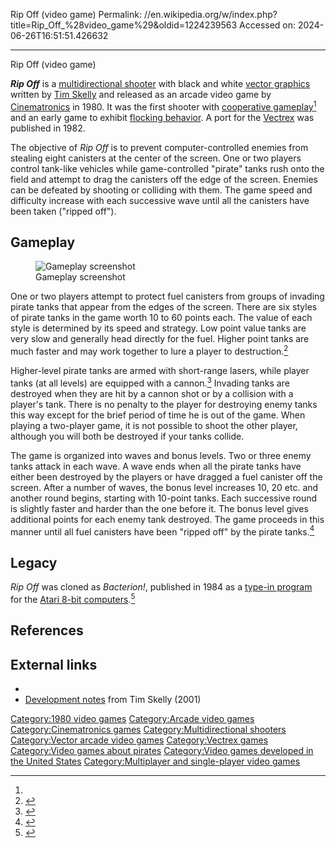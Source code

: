 Rip Off (video game)
Permalink: //en.wikipedia.org/w/index.php?title=Rip_Off_%28video_game%29&oldid=1224239563
Accessed on: 2024-06-26T16:51:51.426632



------
Rip Off (video game)
{{Short description|1980 video game}}
{{about|the 1980 arcade game|other uses|rip off (disambiguation)}}
{{Infobox video game
|title = Rip Off
|image = Rip Off cover.jpg
|caption=
|developer = [[Cinematronics]]
|publisher = [[Cinematronics]]
|designer = [[Tim Skelly]]
|release = '''Arcade'''<br>1980<br>'''Vectrex'''{{vgrelease|NA|1982}}{{vgrelease|EU|1983}}
|platforms= [[Arcade video game|Arcade]], [[Vectrex]]
|genre = [[Multidirectional shooter]]
|modes = [[Single-player video game|Single-player]], 2 player [[Cooperative video game|co-op]]
}}

'''''Rip Off''''' is a [[multidirectional shooter]] with black and white [[vector graphics]] written by [[Tim Skelly]] and released as an arcade video game by [[Cinematronics]] in 1980. It was the first shooter with [[Cooperative video game|cooperative gameplay]]<ref name="hdays"/> and an early game to exhibit [[flocking (behavior)|flocking behavior]]. A port for the [[Vectrex]] was published in 1982.

The objective of ''Rip Off'' is to prevent computer-controlled enemies from stealing eight canisters at the center of the screen. One or two players control tank-like vehicles while game-controlled "pirate" tanks rush onto the field and attempt to drag the canisters off the edge of the screen.  Enemies can be defeated by shooting or colliding with them.  The game speed and difficulty increase with each successive wave until all the canisters have been taken ("ripped off").

==Gameplay==
[[File:Rip-Off_(video_game).jpg|thumb|left|Gameplay screenshot]]

One or two players attempt to protect fuel canisters from groups of invading pirate tanks that appear from the edges of the screen. There are six styles of pirate tanks in the game worth 10 to 60 points each. The value of each style is determined by its speed and strategy. Low point value tanks are very slow and generally head directly for the fuel. Higher point tanks are much faster and may work together to lure a player to destruction.<ref>{{KLOV game|id=9326}}</ref>

Higher-level pirate tanks are armed with short-range lasers, while player tanks (at all levels) are equipped with a cannon.<ref>{{cite web |title=Rip Off (1980) |url=https://www.mobygames.com/game/rip-off |website=MobyGames |access-date=3 September 2022}}</ref> Invading tanks are destroyed when they are hit by a cannon shot or by a collision with a player's tank. There is no penalty to the player for destroying enemy tanks this way except for the brief period of time he is out of the game. When playing a two-player game, it is not possible to shoot the other player, although you will both be destroyed if your tanks collide.

The game is organized into waves and bonus levels. Two or three enemy tanks attack in each wave. A wave ends when all the pirate tanks have either been destroyed by the players or have dragged a fuel canister off the screen. After a number of waves, the bonus level increases 10, 20 etc. and another round begins, starting with 10-point tanks. Each successive round is slightly faster and harder than the one before it. The bonus level gives additional points for each enemy tank destroyed. The game proceeds in this manner until all fuel canisters have been "ripped off" by the pirate tanks.<ref>{{cite web |title=Rip Off, Arcade Video game by Cinematronics, Inc. (1980) |url=https://www.arcade-history.com/?n=rip-off&page=detail&id=2229 |website=Arcade History |access-date=3 September 2022}}</ref>

==Legacy==
''Rip Off'' was cloned as ''Bacterion!'', published in 1984 as a [[type-in program]] for the [[Atari 8-bit computers]].<ref name=peacock>{{cite journal|last1=Peacock|first1=Kyle|title=Bacterion!|journal=[[ANALOG Computing]]|date=July 1984|issue=20|page=35|url=https://archive.org/details/analog-computing-magazine-20/page/n35/mode/2up}}</ref>

==References==
{{reflist|refs=
<ref name="hdays">{{cite book|last1=Hague|first1=James|title=Halcyon Days: Interviews with Classic Computer and Video Game Programmers|date=1997|url=https://www.dadgum.com/halcyon/BOOK/SKELLY.HTM}}</ref>
}}

==External links==
*{{KLOV game|id=9326|name=Rip Off}}
*[http://www.red3d.com/cwr/boids/RipOff_Flocking.html Development notes] from Tim Skelly (2001)

[[Category:1980 video games]]
[[Category:Arcade video games]]
[[Category:Cinematronics games]]
[[Category:Multidirectional shooters]]
[[Category:Vector arcade video games]]
[[Category:Vectrex games]]
[[Category:Video games about pirates]]
[[Category:Video games developed in the United States]]
[[Category:Multiplayer and single-player video games]]